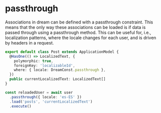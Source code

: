 # passthrough

Associations in dream can be defined with a passthrough constraint. This means that the only way these associations can be loaded is if data is passed through using a passthrough method. This can be useful for, i.e., localization patterns, where the locale changes for each user, and is driven by headers in a request.

```ts
export default class Post extends ApplicationModel {
  @HasOne(() => LocalizedText, {
    polymorphic: true,
    foreignKey: 'localizableId',
    where: { locale: DreamConst.passthrough },
  })
  public currentLocalizedText: LocalizedText[]
}

const reloadedUser = await user
  .passthrough({ locale: 'es-ES' })
  .load('posts', 'currentLocalizedText')
  .execute()
```
